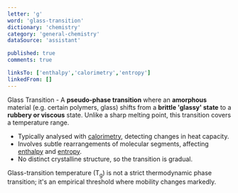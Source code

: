 ```yaml
---
letter: 'g'
word: 'glass-transition'
dictionary: 'chemistry'
category: 'general-chemistry'
dataSource: 'assistant'

published: true
comments: true

linksTo: ['enthalpy','calorimetry','entropy']
linkedFrom: []
---
```


<a id="glass_transition">Glass Transition</a> - A **pseudo-phase transition** where an **amorphous** material (e.g. certain polymers, glass) shifts from a **brittle 'glassy' state** to a **rubbery or viscous** state. Unlike a sharp melting point, this transition covers a temperature range.

- Typically analysed with [calorimetry](#calorimetry), detecting changes in heat capacity.
- Involves subtle rearrangements of molecular segments, affecting [enthalpy](#enthalpy) and [entropy](#entropy).
- No distinct crystalline structure, so the transition is gradual.

<Alert type='warning'>
Glass-transition temperature (T<sub>g</sub>) is not a strict thermodynamic phase transition; it's an empirical threshold where mobility changes markedly.
</Alert>

